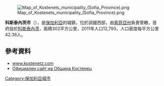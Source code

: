 [[Image:Map_of_Kostenets_municipality_(Sofia_Province).png|right]]

'''科斯泰內茨市'''（{{lang-bg|Костенец}}），是[[保加利亞|保加利亞]]的城鎮，位於該國西部，由[[索菲亞州|索菲亞州]]負責管轄，首府設於[[科斯泰內茨|科斯泰內茨]]，面積302平方公里，2011年人口12,793，人口密度每平方公里42.36人。

==參考資料==
*[http://www.kostenetz.com www.kostenetz.com]
*[http://www.kostenetz.com Официален сайт на Община Костенец]

{{Bulgaria-geo-stub}}
[[Category:保加利亞城市|Category:保加利亞城市]]